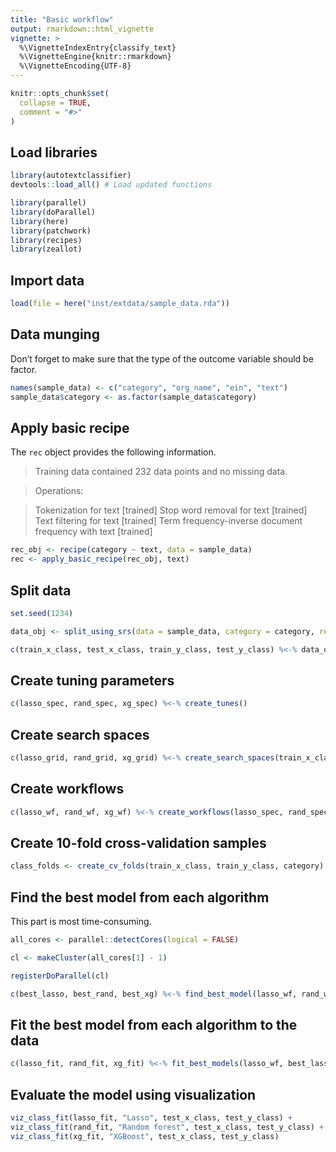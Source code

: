 ```yaml
---
title: "Basic workflow"
output: rmarkdown::html_vignette
vignette: >
  %\VignetteIndexEntry{classify_text}
  %\VignetteEngine{knitr::rmarkdown}
  %\VignetteEncoding{UTF-8}
---
```


```r
knitr::opts_chunk$set(
  collapse = TRUE,
  comment = "#>"
)
```

## Load libraries 

```r
library(autotextclassifier)
devtools::load_all() # Load updated functions 

library(parallel)
library(doParallel)
library(here)
library(patchwork)
library(recipes)
library(zeallot)
```

## Import data 

```r
load(file = here("inst/extdata/sample_data.rda"))
```

## Data munging 

Don't forget to make sure that the type of the outcome variable should be factor.

```r
names(sample_data) <- c("category", "org_name", "ein", "text")
sample_data$category <- as.factor(sample_data$category)
```

## Apply basic recipe 

The `rec` object provides the following information.

> Training data contained 232 data points and no missing data.

> Operations:

> Tokenization for text [trained]
Stop word removal for text [trained]
Text filtering for text [trained]
Term frequency-inverse document frequency with text [trained]

```r
rec_obj <- recipe(category ~ text, data = sample_data)
rec <- apply_basic_recipe(rec_obj, text)
```

## Split data 

```r
set.seed(1234)

data_obj <- split_using_srs(data = sample_data, category = category, rec = rec)

c(train_x_class, test_x_class, train_y_class, test_y_class) %<-% data_obj
```

## Create tuning parameters 

```r
c(lasso_spec, rand_spec, xg_spec) %<-% create_tunes()
```

## Create search spaces 

```r
c(lasso_grid, rand_grid, xg_grid) %<-% create_search_spaces(train_x_class, category, lasso_sepc, rand_spec, xg_spec)
```

## Create workflows 

```r
c(lasso_wf, rand_wf, xg_wf) %<-% create_workflows(lasso_spec, rand_spec, xg_spec, category)
```

## Create 10-fold cross-validation samples 

```r
class_folds <- create_cv_folds(train_x_class, train_y_class, category)
```

## Find the best model from each algorithm

This part is most time-consuming.

```r
all_cores <- parallel::detectCores(logical = FALSE)

cl <- makeCluster(all_cores[1] - 1)

registerDoParallel(cl)
```

```r
c(best_lasso, best_rand, best_xg) %<-% find_best_model(lasso_wf, rand_wf, xg_wf, class_folds, lasso_grid, rand_grid, xg_grid)
```

## Fit the best model from each algorithm to the data 

```r
c(lasso_fit, rand_fit, xg_fit) %<-% fit_best_models(lasso_wf, best_lasso, rand_wf, best_rand, xg_wf, best_xg, train_x_class, train_y_class, category)
```

## Evaluate the model using visualization

```r
viz_class_fit(lasso_fit, "Lasso", test_x_class, test_y_class) + 
viz_class_fit(rand_fit, "Random forest", test_x_class, test_y_class) +
viz_class_fit(xg_fit, "XGBoost", test_x_class, test_y_class)
```
